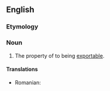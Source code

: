 ==English==

===Etymology===
{{suffix|en|export|ability}}

===Noun===
{{en-noun|-}}

# The property of to being [[exportable]].

====Translations====
{{trans-top|property of being exportable}}
* Romanian: {{t|ro|exportabilitate}}
{{trans-mid}}
{{trans-bottom}}